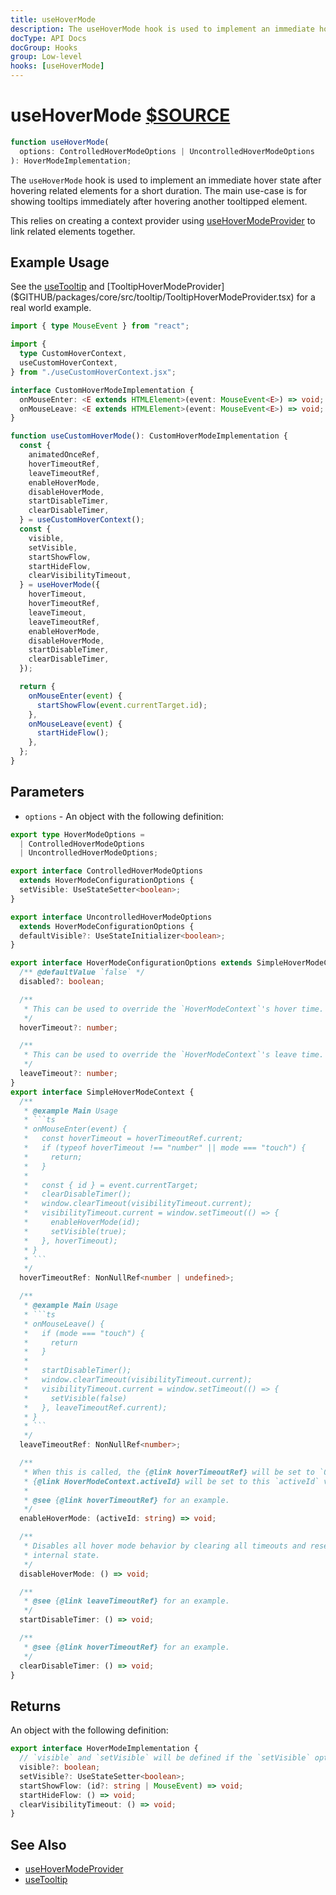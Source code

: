 ```yaml
---
title: useHoverMode
description: The useHoverMode hook is used to implement an immediate hover state after hovering related elements for a short duration. The main use-case is for showing tooltips immediately after hovering another tooltipped element. This relies on creating a context provider using useHoverModeProvider to link related elements together.
docType: API Docs
docGroup: Hooks
group: Low-level
hooks: [useHoverMode]
---
```


# useHoverMode [$SOURCE](packages/core/src/hoverMode/useHoverMode.ts)

```ts disableTransform
function useHoverMode(
  options: ControlledHoverModeOptions | UncontrolledHoverModeOptions
): HoverModeImplementation;
```

The `useHoverMode` hook is used to implement an immediate hover state after
hovering related elements for a short duration. The main use-case is for
showing tooltips immediately after hovering another tooltipped element.

This relies on creating a context provider using
[useHoverModeProvider](./use-hover-mode-provider) to link related elements
together.

## Example Usage

See the [useTooltip]($GITHUB/packages/core/src/tooltip/useTooltip.ts) and
[TooltipHoverModeProvider]($GITHUB/packages/core/src/tooltip/TooltipHoverModeProvider.tsx)
for a real world example.

```ts
import { type MouseEvent } from "react";

import {
  type CustomHoverContext,
  useCustomHoverContext,
} from "./useCustomHoverContext.jsx";

interface CustomHoverModeImplementation {
  onMouseEnter: <E extends HTMLElement>(event: MouseEvent<E>) => void;
  onMouseLeave: <E extends HTMLElement>(event: MouseEvent<E>) => void;
}

function useCustomHoverMode(): CustomHoverModeImplementation {
  const {
    animatedOnceRef,
    hoverTimeoutRef,
    leaveTimeoutRef,
    enableHoverMode,
    disableHoverMode,
    startDisableTimer,
    clearDisableTimer,
  } = useCustomHoverContext();
  const {
    visible,
    setVisible,
    startShowFlow,
    startHideFlow,
    clearVisibilityTimeout,
  } = useHoverMode({
    hoverTimeout,
    hoverTimeoutRef,
    leaveTimeout,
    leaveTimeoutRef,
    enableHoverMode,
    disableHoverMode,
    startDisableTimer,
    clearDisableTimer,
  });

  return {
    onMouseEnter(event) {
      startShowFlow(event.currentTarget.id);
    },
    onMouseLeave(event) {
      startHideFlow();
    },
  };
}
```

## Parameters

- `options` - An object with the following definition:

````ts disableTransform
export type HoverModeOptions =
  | ControlledHoverModeOptions
  | UncontrolledHoverModeOptions;

export interface ControlledHoverModeOptions
  extends HoverModeConfigurationOptions {
  setVisible: UseStateSetter<boolean>;
}

export interface UncontrolledHoverModeOptions
  extends HoverModeConfigurationOptions {
  defaultVisible?: UseStateInitializer<boolean>;
}

export interface HoverModeConfigurationOptions extends SimpleHoverModeContext {
  /** @defaultValue `false` */
  disabled?: boolean;

  /**
   * This can be used to override the `HoverModeContext`'s hover time.
   */
  hoverTimeout?: number;

  /**
   * This can be used to override the `HoverModeContext`'s leave time.
   */
  leaveTimeout?: number;
}
export interface SimpleHoverModeContext {
  /**
   * @example Main Usage
   * ```ts
   * onMouseEnter(event) {
   *   const hoverTimeout = hoverTimeoutRef.current;
   *   if (typeof hoverTimeout !== "number" || mode === "touch") {
   *     return;
   *   }
   *
   *   const { id } = event.currentTarget;
   *   clearDisableTimer();
   *   window.clearTimeout(visibilityTimeout.current);
   *   visibilityTimeout.current = window.setTimeout(() => {
   *     enableHoverMode(id);
   *     setVisible(true);
   *   }, hoverTimeout);
   * }
   * ```
   */
  hoverTimeoutRef: NonNullRef<number | undefined>;

  /**
   * @example Main Usage
   * ```ts
   * onMouseLeave() {
   *   if (mode === "touch") {
   *     return
   *   }
   *
   *   startDisableTimer();
   *   window.clearTimeout(visibilityTimeout.current);
   *   visibilityTimeout.current = window.setTimeout(() => {
   *     setVisible(false)
   *   }, leaveTimeoutRef.current);
   * }
   * ```
   */
  leaveTimeoutRef: NonNullRef<number>;

  /**
   * When this is called, the {@link hoverTimeoutRef} will be set to `0` and the
   * {@link HoverModeContext.activeId} will be set to this `activeId` value.
   *
   * @see {@link hoverTimeoutRef} for an example.
   */
  enableHoverMode: (activeId: string) => void;

  /**
   * Disables all hover mode behavior by clearing all timeouts and resetting
   * internal state.
   */
  disableHoverMode: () => void;

  /**
   * @see {@link leaveTimeoutRef} for an example.
   */
  startDisableTimer: () => void;

  /**
   * @see {@link hoverTimeoutRef} for an example.
   */
  clearDisableTimer: () => void;
}
````

## Returns

An object with the following definition:

```ts disableTransform
export interface HoverModeImplementation {
  // `visible` and `setVisible` will be defined if the `setVisible` option was not provided
  visible?: boolean;
  setVisible?: UseStateSetter<boolean>;
  startShowFlow: (id?: string | MouseEvent) => void;
  startHideFlow: () => void;
  clearVisibilityTimeout: () => void;
}
```

## See Also

- [useHoverModeProvider](./use-hover-mode-provider)
- [useTooltip](./use-tooltip)
